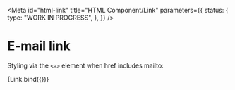 <!-- @license CC0-1.0 -->


<Meta
  id="html-link"
  title="HTML Component/Link"
  parameters={{
    status: {
      type: "WORK IN PROGRESS",
    },
  }}
/>

# E-mail link

Styling via the `<a>` element when href includes mailto:

<Canvas>
  <Story
    name="--email"
    args={{
      href: "mailto:info@example.com",
      textContent: "info@example.com",
    }}
  >
    {Link.bind({})}
  </Story>
</Canvas>

